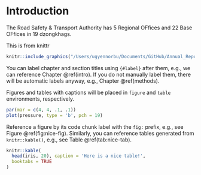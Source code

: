 # Introduction {#intro}



The Road Safety & Transport Authority has 5 Regional OFfices and 22 Base OFfices in 19 dzongkhags.


This is from knittr
```r
knitr::include_graphics("/Users/ugyennorbu/Documents/GitHub/Annual_Report_2020/data/RSTA_org.png")
```



You can label chapter and section titles using `{#label}` after them, e.g., we can reference Chapter \@ref(intro). If you do not manually label them, there will be automatic labels anyway, e.g., Chapter \@ref(methods).

Figures and tables with captions will be placed in `figure` and `table` environments, respectively.

```r
par(mar = c(4, 4, .1, .1))
plot(pressure, type = 'b', pch = 19)
```

Reference a figure by its code chunk label with the `fig:` prefix, e.g., see Figure \@ref(fig:nice-fig). Similarly, you can reference tables generated from `knitr::kable()`, e.g., see Table \@ref(tab:nice-tab).

```r
knitr::kable(
  head(iris, 20), caption = 'Here is a nice table!',
  booktabs = TRUE
)
```

